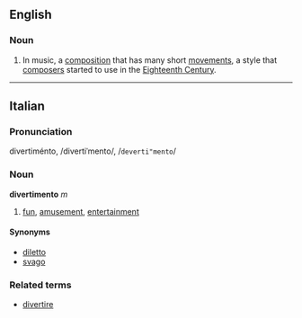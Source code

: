 == English ==

=== Noun ===

# In music, a [[composition]] that has many short [[movements]], a style that [[composers]] started to use in the [[Eighteenth Century]].

----

==Italian==
===Pronunciation===
divertiménto, /divertiˈmento/, /<tt>deverti"mento</tt>/
===Noun===
'''divertimento''' ''m''

# [[fun]], [[amusement]], [[entertainment]]

====Synonyms====
*[[diletto]]
*[[svago]]

===Related terms===
*[[divertire]]